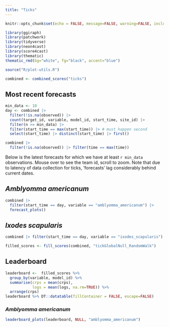 ```yaml
---
title: "Ticks"
---
```


```r
knitr::opts_chunk$set(echo = FALSE, message=FALSE, warning=FALSE, include=FALSE)
```

```r
library(ggiraph)
library(patchwork)
library(tidyverse)
library(neon4cast)
library(score4cast)
library(thematic)
thematic_rmd(bg="white", fg="black", accent="blue")

source("R/plot-utils.R")

```

```r
combined <- combined_scores("ticks")
```

## Most recent forecasts

```r
min_data <- 10
day <- combined |>
  filter(!is.na(observed)) |>
  count(target_id, variable, model_id, start_time, site_id) |>
  filter(n >= min_data) |> 
  filter(start_time == max(start_time)) |> # must happen second
  select(start_time) |> distinct(start_time) |> first()

combined |>
  filter(!is.na(observed)) |> filter(time == max(time))
```


Below is the latest forecasts for which we have at least `r min_data` observations. Mouse over to see the team id, scroll to zoom.  Note that due to latency of data collection for ticks, 'forecasts' lag considerably behind current dates.



::: {.panel-tabset}


## _Amblyomma americanum_

```r
combined |> 
  filter(start_time == day, variable == "amblyomma_americanum") |> 
  forecast_plots()
```

## _Ixodes scapularis_

```r
combined |> filter(start_time == day, variable == "ixodes_scapularis") |> forecast_plots()
```


:::






```r
filled_scores <- fill_scores(combined, "tickGlobalNull_RandomWalk")
```

## Leaderboard

```r

leaderboard <-  filled_scores %>% 
  group_by(variable, model_id) %>%
  summarise(crps = mean(crps),
            logs = mean(logs, na.rm=TRUE)) %>% 
  arrange(crps)
leaderboard %>% DT::datatable(fillContainer = FALSE, escape=FALSE)
```



### _Amblyomma americanum_

```r
leaderboard_plots(leaderboard, NULL, "amblyomma_americanum")
```
<!-- Consider adding site-by-site breakout on scores -->



